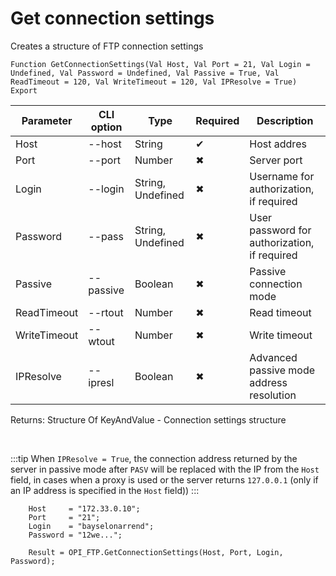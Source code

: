 ﻿---
sidebar_position: 8
description: Get connection settings and other functions to work with FTP in the Open Integration Package, a free open-source integration library for 1C:Enterprise 8, OneScript and CLI
keywords: [1C, 1С, 1С:Enterprise, 1С:Enterprise 8.3, API, Integration, Services, Exchange, OneScript, CLI, FTP]
---


# Get connection settings
 Creates a structure of FTP connection settings



`Function GetConnectionSettings(Val Host, Val Port = 21, Val Login = Undefined, Val Password = Undefined, Val Passive = True, Val ReadTimeout = 120, Val WriteTimeout = 120, Val IPResolve = True) Export`

  | Parameter | CLI option | Type | Required | Description |
  |-|-|-|-|-|
  | Host | --host | String | &#x2714; | Host addres |
  | Port | --port | Number | &#x2716; | Server port |
  | Login | --login | String, Undefined | &#x2716; | Username for authorization, if required |
  | Password | --pass | String, Undefined | &#x2716; | User password for authorization, if required |
  | Passive | --passive | Boolean | &#x2716; | Passive connection mode |
  | ReadTimeout | --rtout | Number | &#x2716; | Read timeout |
  | WriteTimeout | --wtout | Number | &#x2716; | Write timeout |
  | IPResolve | --ipresl | Boolean | &#x2716; | Advanced passive mode address resolution |

  
  Returns:  Structure Of KeyAndValue - Connection settings structure

<br/>

:::tip
When `IPResolve = True`, the connection address returned by the server in passive mode after `PASV` will be replaced with the IP from the `Host` field, in cases when a proxy is used or the server returns `127.0.0.1` (only if an IP address is specified in the `Host` field))
:::
<br/>



```bsl title="1C:Enterprise/OneScript code example"
    Host     = "172.33.0.10";
    Port     = "21";
    Login    = "bayselonarrend";
    Password = "12we...";

    Result = OPI_FTP.GetConnectionSettings(Host, Port, Login, Password);
```
 





